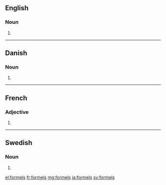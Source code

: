 ==English==

===Noun===
{{head|en|noun plural form}}

# {{plural of|formel|lang=en}}

----

==Danish==

===Noun===
{{head|da|noun form|g=c}}

# {{genitive singular indefinite of|formel|lang=da}}

----

==French==

===Adjective===
{{fr-adj-form}}

# {{masculine plural of|formel|lang=fr}}

----

==Swedish==

===Noun===
{{head|sv|noun form}}

# {{sv-noun-form-indef-gen|formel}}

[[el:formels]]
[[fr:formels]]
[[mg:formels]]
[[ja:formels]]
[[sv:formels]]